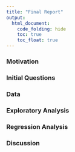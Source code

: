 ```yaml
---
title: "Final Report"
output: 
  html_document:
    code_folding: hide
    toc: true
    toc_float: true
---
```


### Motivation

### Initial Questions

### Data

### Exploratory Analysis

### Regression Analysis

### Discussion









